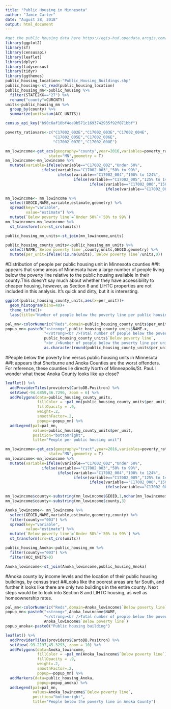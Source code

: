 ```yaml
---
title: "Public Housing in Minnesota"
author: "Jamie Carter"
date: "August 28, 2018"
output: html_document
---
```


```r
#get the public housing data here https://egis-hud.opendata.arcgis.com/datasets/52a6a3a2ef1e4489837f97dcedaf8e27_0: it's massive so I couldn't bring it in.
library(ggplot2)
library(sf)
library(censusapi)
library(leaflet)
library(dplyr)
library(tidycensus)
library(tidyr)
library(ggthemes)
public_housing_location<-"Public_Housing_Buildings.shp"
public_housing<-st_read(public_housing_location)
public_housing_mn<-public_housing %>% 
  filter(STATE2KX=="27") %>% 
  rename("county"=CURCNTY)
units<-public_housing_mn %>% 
  group_by(county) %>% 
  summarize(units=sum(ACC_UNITS))

census_api_key("b90c6af10bf4ee9b571c1693742935f92f071bbf")

poverty_ratiovars<-c("C17002_002E","C17002_003E","C17002_004E",
                     "C17002_005E","C17002_006E",
                     "C17002_007E","C17002_008E")

mn_lowincome<-get_acs(geography="county",year=2016,variables=poverty_ratiovars,
                   state="MN",geometry = T)
mn_lowincome<-mn_lowincome %>% 
  mutate(variable=ifelse(variable=="C17002_002","Under 50%",
                ifelse(variable=="C17002_003","50% to 99%",
                       ifelse(variable=="C17002_004","100% to 124%",
                              ifelse(variable=="C17002_005","125% to 149%",
                                     ifelse(variable=="C17002_006","150% to 184%",
                                            ifelse(variable=="C17002_007","185% to 199%", ifelse(variable=="C17002_008","200% and above","what?"))))))))

mn_lowincome<- mn_lowincome %>% 
  select(GEOID,NAME,variable,estimate,geometry) %>% 
  spread(key="variable",
         value="estimate") %>% 
  mutate(`Below poverty line`=`Under 50%`+`50% to 99%`) 
mn_lowincome<-mn_lowincome %>% 
  st_transform(crs=st_crs(units))

public_housing_mn_units<-st_join(mn_lowincome,units)

public_housing_county_units<-public_housing_mn_units %>%
  select(NAME,`Below poverty line`,county,units,GEOID,geometry) %>% 
  mutate(per_unit=ifelse(!is.na(units),`Below poverty line`/units,0))

```
#Distribution of people per public housing unit in Minnesota counties
##It appears that some areas of Minnesota have a large number of people living below the poverty line relative to the public housing available in their county.This doesn't say much about whether they have accessibility to cheaper housing, however, as Section 8 and LIHTC properties are not included in this analysis. It's quick and dirty, but it is interesting. 
```r
ggplot(public_housing_county_units,aes(x=per_unit))+
  geom_histogram(bins=40)+
  theme_tufte()+
  labs(title="Number of people below the poverty line per public housing unit in MN counties")
```

```r
pal_mn<-colorNumeric("Reds",domain=public_housing_county_units$per_unit)
popup_mn<-paste0("<strong>",public_housing_county_units$NAME.x,
                 "</strong><br />Total number of people below the poverty line: ",
                 public_housing_county_units$`Below poverty line`,
                 "<br />Number of people below the poverty line per unit: ",
                 as.character(round(public_housing_county_units$per_unit,0)))

```
#People below the poverty line versus public housing units in Minnesota
##It appears that Sherburne and Anoka Counties are the worst offenders. For reference, these counties lie directly North of Minneapolis/St. Paul. I wonder what these Anoka County looks like up close?
```r
leaflet() %>% 
  addProviderTiles(providers$CartoDB.Positron) %>% 
  setView(-94.6859,46.7296, zoom = 6) %>% 
  addPolygons(data=public_housing_county_units,
              fillColor = ~pal_mn(public_housing_county_units$per_unit),
              fillOpacity = .9,
              weight=.2,
              smoothFactor=.2,
              popup=~popup_mn) %>% 
  addLegend(pal=pal_mn,
            values=public_housing_county_units$per_unit,
            position="bottomright",
            title="People per public housing unit")
```

```r
mn_lowincome<-get_acs(geography="tract",year=2016,variables=poverty_ratiovars,
                   state="MN",geometry = T)
mn_lowincome<-mn_lowincome %>% 
  mutate(variable=ifelse(variable=="C17002_002","Under 50%",
                ifelse(variable=="C17002_003","50% to 99%",
                       ifelse(variable=="C17002_004","100% to 124%",
                              ifelse(variable=="C17002_005","125% to 149%",
                                     ifelse(variable=="C17002_006","150% to 184%",
                                            ifelse(variable=="C17002_007","185% to 199%", ifelse(variable=="C17002_008","200% and above","what?"))))))))

mn_lowincome$county<-substring(mn_lowincome$GEOID,1,nchar(mn_lowincome$GEOID)-6)
mn_lowincome$county<-substring(mn_lowincome$county,3)

Anoka_lowincome<- mn_lowincome %>% 
  select(GEOID,NAME,variable,estimate,geometry,county) %>% 
  filter(county=="003") %>% 
  spread(key="variable",
         value="estimate") %>% 
  mutate(`Below poverty line`=`Under 50%`+`50% to 99%`) %>% 
  st_transform(crs=st_crs(units))

public_housing_Anoka<-public_housing_mn %>% 
  filter(county=="003") %>% 
  filter(ACC_UNITS>0)

Anoka_lowincome<-st_join(Anoka_lowincome,public_housing_Anoka)

```
#Anoka county by income levels and the location of their public housing buildings, by census tract
##Looks like the poorest areas are far South, and further it looks like there are only two buildings in the entire county. Next steps would be to look into Section 8 and LIHTC housing, as well as homeownership rates. 
```r
pal_mn<-colorNumeric("Reds",domain=Anoka_lowincome$`Below poverty line`)
popup_mn<-paste0("<strong>",Anoka_lowincome$NAME,
                 "</strong><br />Total number of people below the poverty line: ",
                 Anoka_lowincome$`Below poverty line`)
popup_anoka<-paste0("Public housing building")

```

```r
leaflet() %>% 
  addProviderTiles(providers$CartoDB.Positron) %>% 
  setView(-93.2197,45.3293, zoom = 10) %>% 
  addPolygons(data=Anoka_lowincome,
              fillColor = ~pal_mn(Anoka_lowincome$`Below poverty line`),
              fillOpacity = .9,
              weight=.2,
              smoothFactor=.2,
              popup=~popup_mn) %>% 
  addMarkers(data=public_housing_Anoka,
              popup=popup_anoka) %>% 
  addLegend(pal=pal_mn,
            values=Anoka_lowincome$`Below poverty line`,
            position="bottomright",
            title="People below the poverty line in Anoka County")

```


